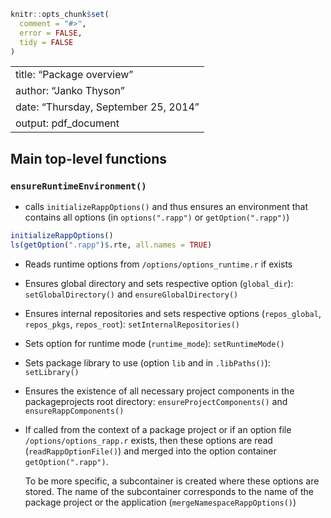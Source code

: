 <!--
%\VignetteEngine{knitr::knitr}
%\VignetteIndexEntry{Managing your NAMESPACE}
-->


```r
knitr::opts_chunk$set(
  comment = "#>",
  error = FALSE,
  tidy = FALSE
)
```

---
title: "Package overview"
author: "Janko Thyson"
date: "Thursday, September 25, 2014"
output: pdf_document
---

## Main top-level functions


### `ensureRuntimeEnvironment()`

- calls `initializeRappOptions()` and thus ensures an environment that contains all options (in `options(".rapp")` or `getOption(".rapp")`)
  
```r
initializeRappOptions()
ls(getOption(".rapp")$.rte, all.names = TRUE)
```

- Reads runtime options from `/options/options_runtime.r` if exists

- Ensures global directory and sets respective option (`global_dir`): `setGlobalDirectory()` and `ensureGlobalDirectory()`

- Ensures internal repositories and sets respective options (`repos_global`, `repos_pkgs`, `repos_root`): `setInternalRepositories()`

- Sets option for runtime mode (`runtime_mode`): `setRuntimeMode()`

- Sets package library to use (option `lib` and in `.libPaths()`): `setLibrary()`

- Ensures the existence of all necessary project components in the packageprojects root directory: `ensureProjectComponents()` and `ensureRappComponents()`

- If called from the context of a package project or if an option file `/options/options_rapp.r` exists, then these options are read (`readRappOptionFile()`) and merged into the option container `getOption(".rapp")`. 

  To be more specific, a subcontainer is created where these options are stored. The name of the subcontainer corresponds to the name of the package project or the application (`mergeNamespaceRappOptions()`)

